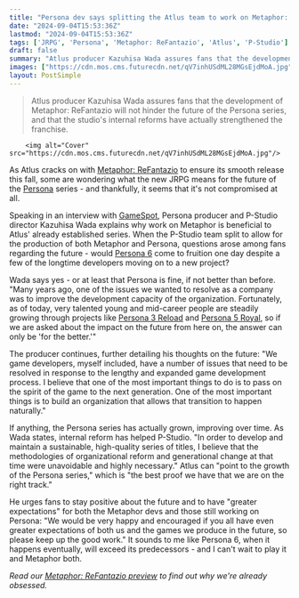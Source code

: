 ```yaml
---
title: "Persona dev says splitting the Atlus team to work on Metaphor: ReFantazio was 'for the better' and will help the studio's future JRPGs stay 'on the right track'"
date: "2024-09-04T15:53:36Z"
lastmod: "2024-09-04T15:53:36Z"
tags: ['JRPG', 'Persona', 'Metaphor: ReFantazio', 'Atlus', 'P-Studio']
draft: false
summary: "Atlus producer Kazuhisa Wada assures fans that the development of Metaphor: ReFantazio will not hinder the future of the Persona series, and that the studio's internal reforms have actually strengthened the franchise."
images: ["https://cdn.mos.cms.futurecdn.net/qV7inhUSdML28MGsEjdMoA.jpg"]
layout: PostSimple
---
```

> Atlus producer Kazuhisa Wada assures fans that the development of Metaphor: ReFantazio will not hinder the future of the Persona series, and that the studio's internal reforms have actually strengthened the franchise.


        <img alt="Cover" src="https://cdn.mos.cms.futurecdn.net/qV7inhUSdML28MGsEjdMoA.jpg"/>
        
As Atlus cracks on with [<u>Metaphor: ReFantazio</u>](https://www.gamesradar.com/games/jrpg/metaphor-refantazio-guide/) to ensure its smooth release this fall, some are wondering what the new JRPG means for the future of the [<u>Persona</u>](https://www.gamesradar.com/games/jrpg/persona/) series - and thankfully, it seems that it's not compromised at all.

Speaking in an interview with [<u>GameSpot</u>](https://www.gamespot.com/articles/persona-3-reload-dev-explains-its-missing-female-protagonist-and-if-well-get-persona-1-and-2-remakes/1100-6526236/?ftag=CAD-01-10abi2f&utm_source=dlvr.it&utm_medium=twitter), Persona producer and P-Studio director Kazuhisa Wada explains why work on Metaphor is beneficial to Atlus' already established series. When the P-Studio team split to allow for the production of both Metaphor and Persona, questions arose among fans regarding the future - would [Persona 6](https://www.gamesradar.com/persona-6-guide/) come to fruition one day despite a few of the longtime developers moving on to a new project?

Wada says yes - or at least that Persona is fine, if not better than before. "Many years ago, one of the issues we wanted to resolve as a company was to improve the development capacity of the organization. Fortunately, as of today, very talented young and mid-career people are steadily growing through projects like [<u>Persona 3 Reload</u>](https://www.gamesradar.com/persona-3-reload/) and [<u>Persona 5 Royal</u>](https://www.gamesradar.com/persona-5-royal/), so if we are asked about the impact on the future from here on, the answer can only be 'for the better.'"

The producer continues, further detailing his thoughts on the future: "We game developers, myself included, have a number of issues that need to be resolved in response to the lengthy and expanded game development process. I believe that one of the most important things to do is to pass on the spirit of the game to the next generation. One of the most important things is to build an organization that allows that transition to happen naturally."

If anything, the Persona series has actually grown, improving over time. As Wada states, internal reform has helped P-Studio. "In order to develop and maintain a sustainable, high-quality series of titles, I believe that the methodologies of organizational reform and generational change at that time were unavoidable and highly necessary." Atlus can "point to the growth of the Persona series," which is "the best proof we have that we are on the right track."

He urges fans to stay positive about the future and to have "greater expectations" for both the Metaphor devs and those still working on Persona: "We would be very happy and encouraged if you all have even greater expectations of both us and the games we produce in the future, so please keep up the good work." It sounds to me like Persona 6, when it happens eventually, will exceed its predecessors - and I can't wait to play it and Metaphor both.

*Read our *[<u><em>Metaphor: ReFantazio preview</em></u>](https://www.gamesradar.com/games/jrpg/metaphor-refantazio-feels-like-persona-and-fire-emblem-had-a-baby-and-after-1-hour-im-already-dying-to-find-out-what-happens-next/)* to find out why we're already obsessed.*
        